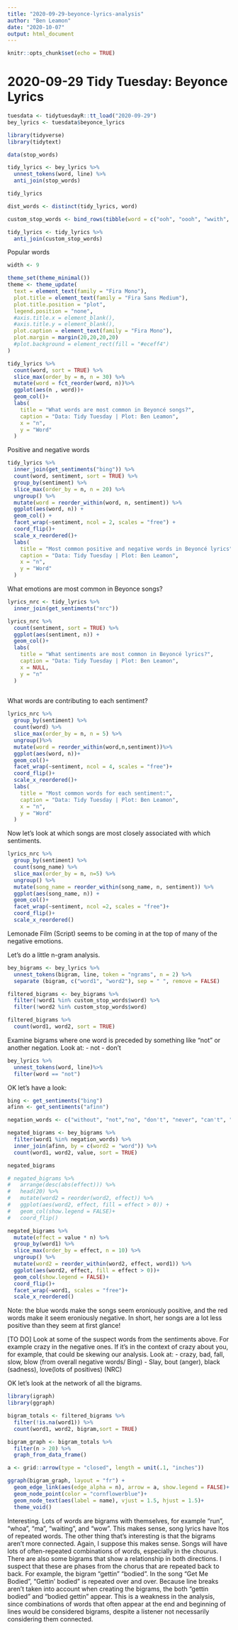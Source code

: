 ```yaml
---
title: "2020-09-29-beyonce-lyrics-analysis"
author: "Ben Leamon"
date: "2020-10-07"
output: html_document
---
```


```r
knitr::opts_chunk$set(echo = TRUE)
```

# 2020-09-29 Tidy Tuesday: Beyonce Lyrics
```r
tuesdata <- tidytuesdayR::tt_load("2020-09-29")
bey_lyrics <- tuesdata$beyonce_lyrics
```

```r
library(tidyverse)
library(tidytext)
```

```r
data(stop_words)

tidy_lyrics <- bey_lyrics %>%
  unnest_tokens(word, line) %>%
  anti_join(stop_words)

tidy_lyrics
```
```r
dist_words <- distinct(tidy_lyrics, word)

custom_stop_words <- bind_rows(tibble(word = c("ooh", "oooh", "wwith", "til", "i've", "i'm", "ahh", "wooooooo", "wooooo", "woooooo", "ooooohh", "ohhhoooooooooooooooooooooowww", "aww", "uh", "ooh", "da", "woo", "halo", "woah", "whoa", "ohh"), lexicon = c("custom")), stop_words)

tidy_lyrics <- tidy_lyrics %>%
  anti_join(custom_stop_words)

```
Popular words
```r
width <- 9

theme_set(theme_minimal())
theme <- theme_update(
  text = element_text(family = "Fira Mono"),
  plot.title = element_text(family = "Fira Sans Medium"),
  plot.title.position = "plot",
  legend.position = "none",
  #axis.title.x = element_blank(),
  #axis.title.y = element_blank(),
  plot.caption = element_text(family = "Fira Mono"),
  plot.margin = margin(20,20,20,20)
  #plot.background = element_rect(fill = "#eceff4")
)

tidy_lyrics %>%
  count(word, sort = TRUE) %>%
  slice_max(order_by = n, n = 30) %>%
  mutate(word = fct_reorder(word, n))%>%
  ggplot(aes(n , word))+
  geom_col()+
  labs(
    title = "What words are most common in Beyoncé songs?",
    caption = "Data: Tidy Tuesday | Plot: Ben Leamon", 
    x = "n",
    y = "Word"
  )
```

Positive and negative words
```r
tidy_lyrics %>%
  inner_join(get_sentiments("bing")) %>%
  count(word, sentiment, sort = TRUE) %>%
  group_by(sentiment) %>%
  slice_max(order_by = n, n = 20) %>%
  ungroup() %>%
  mutate(word = reorder_within(word, n, sentiment)) %>%
  ggplot(aes(word, n)) + 
  geom_col() + 
  facet_wrap(~sentiment, ncol = 2, scales = "free") + 
  coord_flip()+ 
  scale_x_reordered()+
  labs(
    title = "Most common positive and negative words in Beyoncé lyrics",
    caption = "Data: Tidy Tuesday | Plot: Ben Leamon", 
    x = "n",
    y = "Word"
  )

```

What emotions are most common in Beyonce songs? 
```r
lyrics_nrc <- tidy_lyrics %>% 
  inner_join(get_sentiments("nrc"))

lyrics_nrc %>%
  count(sentiment, sort = TRUE) %>%
  ggplot(aes(sentiment, n)) + 
  geom_col()+
  labs(
    title = "What sentiments are most common in Beyoncé lyrics?",
    caption = "Data: Tidy Tuesday | Plot: Ben Leamon", 
    x = NULL,
    y = "n"
  )
  
```

What words are contributing to each sentiment? 
```r
lyrics_nrc %>%
  group_by(sentiment) %>%
  count(word) %>%
  slice_max(order_by = n, n = 5) %>%
  ungroup()%>%
  mutate(word = reorder_within(word,n,sentiment))%>%
  ggplot(aes(word, n))+
  geom_col()+
  facet_wrap(~sentiment, ncol = 4, scales = "free")+
  coord_flip()+
  scale_x_reordered()+
  labs(
    title = "Most common words for each sentiment:",
    caption = "Data: Tidy Tuesday | Plot: Ben Leamon", 
    x = "n",
    y = "Word"
  )
```

Now let's look at which songs are most closely associated with which sentiments. 
```r
lyrics_nrc %>%
  group_by(sentiment) %>%
  count(song_name) %>%
  slice_max(order_by = n, n=5) %>%
  ungroup() %>%
  mutate(song_name = reorder_within(song_name, n, sentiment)) %>%
  ggplot(aes(song_name, n)) +
  geom_col()+
  facet_wrap(~sentiment, ncol =2, scales = "free")+
  coord_flip()+
  scale_x_reordered()
```
Lemonade Film (Script) seems to be coming in at the top of many of the negative emotions. 

Let's do a little n-gram analysis. 

```r
bey_bigrams <- bey_lyrics %>%
  unnest_tokens(bigram, line, token = "ngrams", n = 2) %>%
  separate (bigram, c("word1", "word2"), sep = " ", remove = FALSE)

filtered_bigrams <- bey_bigrams %>%
  filter(!word1 %in% custom_stop_words$word) %>%
  filter(!word2 %in% custom_stop_words$word)

filtered_bigrams %>%
  count(word1, word2, sort = TRUE)


```

Examine bigrams where one word is preceded by something like "not" or another negation.
Look at: 
- not
- don't
```r
bey_lyrics %>%
  unnest_tokens(word, line)%>%
  filter(word == "not")
```
OK let's have a look: 

```r
bing <- get_sentiments("bing")
afinn <- get_sentiments("afinn")

negation_words <- c("without", "not","no", "don't", "never", "can't", "won't")

negated_bigrams <- bey_bigrams %>%
  filter(word1 %in% negation_words) %>%
  inner_join(afinn, by = c(word2 = "word")) %>%
  count(word1, word2, value, sort = TRUE)

negated_bigrams

# negated_bigrams %>%
#   arrange(desc(abs(effect))) %>%
#   head(20) %>%
#   mutate(word2 = reorder(word2, effect)) %>%
#   ggplot(aes(word2, effect, fill = effect > 0)) + 
#   geom_col(show.legend = FALSE)+
#   coord_flip()

negated_bigrams %>%
  mutate(effect = value * n) %>%
  group_by(word1) %>%
  slice_max(order_by = effect, n = 10) %>%
  ungroup() %>%
  mutate(word2 = reorder_within(word2, effect, word1)) %>%
  ggplot(aes(word2, effect, fill = effect > 0))+
  geom_col(show.legend = FALSE)+
  coord_flip()+
  facet_wrap(~word1, scales = "free")+
  scale_x_reordered()
```
Note: the blue words make the songs seem eroniously positive, and the red words make it seem eroniously negative. In short, her songs are a lot less positive than they seem at first glance!




[TO DO] Look at some of the suspect words from the sentiments above. For example crazy in the negative ones. If it's in the context of crazy about you, for example, that could be skewing our analysis. 
Look at: 
- crazy, bad, fall, slow, blow (from overall negative words/ Bing)
- Slay, bout (anger), black (sadness), love(lots of positives) (NRC)

OK let's look at the network of all the bigrams. 
```r
library(igraph)
library(ggraph)

bigram_totals <- filtered_bigrams %>%
  filter(!is.na(word1)) %>%
  count(word1, word2, bigram,sort = TRUE)

bigram_graph <- bigram_totals %>%
  filter(n > 20) %>%
  graph_from_data_frame()

a <- grid::arrow(type = "closed", length = unit(.1, "inches"))

ggraph(bigram_graph, layout = "fr") +
  geom_edge_link(aes(edge_alpha = n), arrow = a, show.legend = FALSE)+
  geom_node_point(color = "cornflowerblue")+
  geom_node_text(aes(label = name), vjust = 1.5, hjust = 1.5)+
  theme_void()
```
Interesting. Lots of words are bigrams with themselves, for example "run", "whoa", "ma", "waiting", and "wow". This makes sense, song lyrics have ltos of repeated words. The other thing that's interesting is that the bigrams aren't more connected. Again, I suppose this makes sense. Songs will have lots of often-repeated combinations of words, especially in the chourus.
There are also some bigrams that show a relationship in both directions. I suspect that these are phases from the chorus that are repeated back to back. For example, the bigram "gettin" "bodied". In the song "Get Me Bodied", "Gettin' bodied" is repeated over and over. Because line breaks aren't taken into account when creating the bigrams, the both "gettin bodied" and "bodied gettin" appear. This is a weakness in the analysis, since combinations of words that often appear at the end and beginning of lines would be considered bigrams, despite a listener not necessarily considering them connected. 

